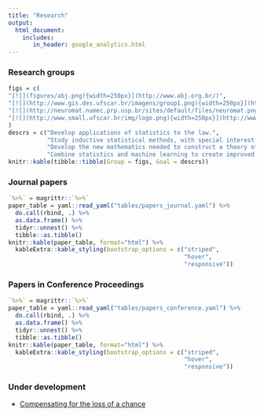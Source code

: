 ```yaml
---
title: "Research"
output: 
  html_document:
    includes:
       in_header: google_analytics.html
---
```


### Research groups

```r
figs = c(
"[![](figures/abj.png){width=250px}](http://www.abj.org.br/)",
"[![](http://www.gis.des.ufscar.br/imagens/group1.png){width=250px}](http://www.gis.des.ufscar.br)",
"[![](http://neuromat.numec.prp.usp.br/sites/default/files/neuromat.png){width=250px}](http://neuromat.numec.prp.usp.br/)",
"[![](http://www.small.ufscar.br/img/logo.png){width=250px}](http://www.small.ufscar.br/)"
)
descrs = c("Develop applications of statistics to the law.", 
           "Study inductive statistical methods, with special interest in foundational issues.", 
           "Develop the new mathematics needed to construct a theory of the brain accounting for the experimental data gathered by neuroscience research.", 
           "Combine statistics and machine learning to create improved solutions to relevant real-world problems.")
knitr::kable(tibble::tibble(Group = figs, Goal = descrs))
```

### Journal papers

```r
`%>%` = magrittr::`%>%`
paper_table = yaml::read_yaml("tables/papers_journal.yaml") %>% 
  do.call(rbind, .) %>% 
  as.data.frame() %>% 
  tidyr::unnest() %>%
  tibble::as.tibble()
knitr::kable(paper_table, format="html") %>%
  kableExtra::kable_styling(bootstrap_options = c("striped", 
                                                  "hover",
                                                  "responsive"))
```

### Papers in Conference Proceedings

```r
`%>%` = magrittr::`%>%`
paper_table = yaml::read_yaml("tables/papers_conference.yaml") %>% 
  do.call(rbind, .) %>% 
  as.data.frame() %>% 
  tidyr::unnest() %>%
  tibble::as.tibble()
knitr::kable(paper_table, format="html") %>%
  kableExtra::kable_styling(bootstrap_options = c("striped", 
                                                  "hover",
                                                  "responsive"))
```

### Under development

- [Compensating for the loss of a chance](https://arxiv.org/abs/1412.1501)
